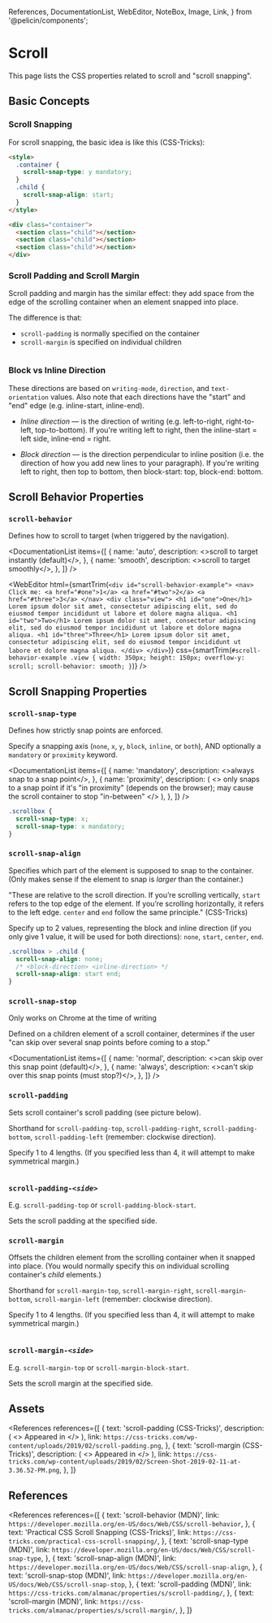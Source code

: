   References,
  DocumentationList,
  WebEditor,
  NoteBox,
  Image,
  Link,
} from '@pelicin/components';

# Scroll

This page lists the CSS properties related to scroll and "scroll snapping".

## Basic Concepts

### Scroll Snapping

For scroll snapping, the basic idea is like this (CSS-Tricks):

```html
<style>
  .container {
    scroll-snap-type: y mandatory;
  }
  .child {
    scroll-snap-align: start;
  }
</style>

<div class="container">
  <section class="child"></section>
  <section class="child"></section>
  <section class="child"></section>
</div>
```

### Scroll Padding and Scroll Margin

Scroll padding and margin has the similar effect:
they add space from the edge of the scrolling container when an element snapped into place.

The difference is that:

- `scroll-padding` is normally specified on the container
- `scroll-margin` is specified on individual children

<Image
  path="/res/web/css/scroll-padding.png"
  caption="Illustration of scroll-padding"
  sourceString="CSS-Tricks"
  sourceLink="https://css-tricks.com/almanac/properties/s/scroll-padding/"
/>

### Block vs Inline Direction

These directions are based on `writing-mode`, `direction`, and `text-orientation` values.
Also note that each directions have the "start" and "end" edge (e.g. inline-start, inline-end).

- <dfn>Inline direction</dfn> &mdash; is the direction of writing (e.g. left-to-right, right-to-left,
  top-to-bottom). If you're writing left to right, then the inline-start = left side, inline-end = right.

- <dfn>Block direction</dfn> &mdash; is the direction perpendicular to inline position (i.e. the direction
  of how you add new lines to your paragraph). If you're writing left to right, then top to bottom, then
  block-start: top, block-end: bottom.

## Scroll Behavior Properties

### `scroll-behavior`

Defines how to scroll to target (when triggered by the navigation).

<DocumentationList
  items={[
    {
      name: 'auto',
      description: <>scroll to target instantly (default)</>,
    },
    {
      name: 'smooth',
      description: <>scroll to target smoothly</>,
    },
  ]}
/>

<WebEditor
  html={smartTrim(`
    <div id="scroll-behavior-example">
      <nav>
        Click me:
        <a href="#one">1</a>
        <a href="#two">2</a>
        <a href="#three">3</a>
      </nav>
      <div class="view">
        <h1 id="one">One</h1>
        Lorem ipsum dolor sit amet, consectetur adipiscing elit,
        sed do eiusmod tempor incididunt ut labore et dolore magna aliqua.
        <h1 id="two">Two</h1>
        Lorem ipsum dolor sit amet, consectetur adipiscing elit,
        sed do eiusmod tempor incididunt ut labore et dolore magna aliqua.
        <h1 id="three">Three</h1>
        Lorem ipsum dolor sit amet, consectetur adipiscing elit,
        sed do eiusmod tempor incididunt ut labore et dolore magna aliqua.
      </div>
    </div>
  `)}
  css={smartTrim(`
    #scroll-behavior-example .view {
      width: 350px;
      height: 150px;
      overflow-y: scroll;
      scroll-behavior: smooth;
    }
  `)}
/>

## Scroll Snapping Properties

### `scroll-snap-type`

Defines how strictly snap points are enforced.

Specify a snapping axis (`none`, `x`, `y`, `block`, `inline`, or `both`), AND optionally a `mandatory` or `proximity` keyword.

<DocumentationList
  items={[
    {
      name: 'mandatory',
      description: <>always snap to a snap point</>,
    },
    {
      name: 'proximity',
      description: (
        <>
          only snaps to a snap point if it's "in proximity" (depends on the browser); may cause the
          scroll container to stop "in-between"
        </>
      ),
    },
  ]}
/>

```css
.scrollbox {
  scroll-snap-type: x;
  scroll-snap-type: x mandatory;
}
```

### `scroll-snap-align`

Specifies which part of the element is supposed to snap to the container.
(Only makes sense if the element to snap is _larger_ than the container.)

"These are relative to the scroll direction. If you’re scrolling vertically,
`start` refers to the top edge of the element. If you’re scrolling horizontally, it refers to the left edge.
`center` and `end` follow the same principle." (CSS-Tricks)

Specify up to 2 values, representing the block and inline direction (if you only give 1 value, it will be used for both directions):
`none`, `start`, `center`, `end`.

```css
.scrollbox > .child {
  scroll-snap-align: none;
  /* <block-direction> <inline-direction> */
  scroll-snap-align: start end;
}
```

### `scroll-snap-stop`

<NoteBox type="warning">Only works on Chrome at the time of writing</NoteBox>

Defined on a children element of a scroll container,
determines if the user "can skip over several snap points before coming to a stop."

<DocumentationList
  items={[
    {
      name: 'normal',
      description: <>can skip over this snap point (default)</>,
    },
    {
      name: 'always',
      description: <>can't skip over this snap points (must stop?)</>,
    },
  ]}
/>

### `scroll-padding`

Sets scroll container's scroll padding (see picture below).

Shorthand for `scroll-padding-top`, `scroll-padding-right`, `scroll-padding-bottom`, `scroll-padding-left`
(remember: clockwise direction).

Specify 1 to 4 lengths. (If you specified less than 4, it will attempt to make symmetrical margin.)

<Image
  path="/res/web/css/scroll-padding.png"
  caption="Illustration of scroll-padding"
  sourceString="CSS-Tricks"
/>

### <code>scroll-padding-<var>&lt;side&gt;</var></code>

E.g. `scroll-padding-top` or `scroll-padding-block-start`.

Sets the scroll padding at the specified side.

### `scroll-margin`

Offsets the children element from the scrolling container when it snapped into place.
(You would normally specify this on individual scrolling container's _child_ elements.)

Shorthand for `scroll-margin-top`, `scroll-margin-right`, `scroll-margin-bottom`, `scroll-margin-left`
(remember: clockwise direction).

Specify 1 to 4 lengths. (If you specified less than 4, it will attempt to make symmetrical margin.)

<Image
  path="/res/web/css/scroll-margin.png"
  caption="Illustration of scroll-margin"
  sourceString="CSS-Tricks"
/>

### <code>scroll-margin-<var>&lt;side&gt;</var></code>

E.g. `scroll-margin-top` or `scroll-margin-block-start`.

Sets the scroll margin at the specified side.

## Assets

<References
  references={[
    {
      text: 'scroll-padding (CSS-Tricks)',
      description: (
        <>
          Appeared in <Link link="https://css-tricks.com/almanac/properties/s/scroll-padding/" />
        </>
      ),
      link: `https://css-tricks.com/wp-content/uploads/2019/02/scroll-padding.png`,
    },
    {
      text: 'scroll-margin (CSS-Tricks)',
      description: (
        <>
          Appeared in <Link link="https://css-tricks.com/almanac/properties/s/scroll-margin/" />
        </>
      ),
      link: `https://css-tricks.com/wp-content/uploads/2019/02/Screen-Shot-2019-02-11-at-3.36.52-PM.png`,
    },
  ]}
></References>

## References

<References
  references={[
    {
      text: 'scroll-behavior (MDN)',
      link: `https://developer.mozilla.org/en-US/docs/Web/CSS/scroll-behavior`,
    },
    {
      text: 'Practical CSS Scroll Snapping (CSS-Tricks)',
      link: `https://css-tricks.com/practical-css-scroll-snapping/`,
    },
    {
      text: 'scroll-snap-type (MDN)',
      link: `https://developer.mozilla.org/en-US/docs/Web/CSS/scroll-snap-type`,
    },
    {
      text: 'scroll-snap-align (MDN)',
      link: `https://developer.mozilla.org/en-US/docs/Web/CSS/scroll-snap-align`,
    },
    {
      text: 'scroll-snap-stop (MDN)',
      link: `https://developer.mozilla.org/en-US/docs/Web/CSS/scroll-snap-stop`,
    },
    {
      text: 'scroll-padding (MDN)',
      link: `https://css-tricks.com/almanac/properties/s/scroll-padding/`,
    },
    {
      text: 'scroll-margin (MDN)',
      link: `https://css-tricks.com/almanac/properties/s/scroll-margin/`,
    },
  ]}
></References>
